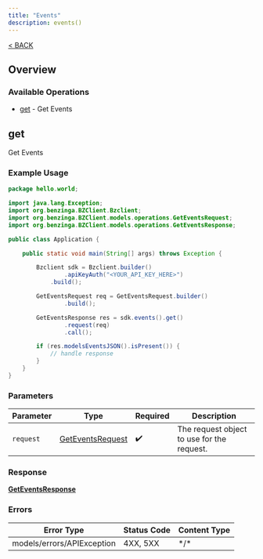 ```yaml
---
title: "Events"
description: events()
---
```

[< BACK](/sdks/languages/java#events)

## Overview

### Available Operations

* [get](#get) - Get Events

## get

Get Events

### Example Usage

```java
package hello.world;

import java.lang.Exception;
import org.benzinga.BZClient.Bzclient;
import org.benzinga.BZClient.models.operations.GetEventsRequest;
import org.benzinga.BZClient.models.operations.GetEventsResponse;

public class Application {

    public static void main(String[] args) throws Exception {

        Bzclient sdk = Bzclient.builder()
                .apiKeyAuth("<YOUR_API_KEY_HERE>")
            .build();

        GetEventsRequest req = GetEventsRequest.builder()
                .build();

        GetEventsResponse res = sdk.events().get()
                .request(req)
                .call();

        if (res.modelsEventsJSON().isPresent()) {
            // handle response
        }
    }
}
```

### Parameters

| Parameter                                                       | Type                                                            | Required                                                        | Description                                                     |
| --------------------------------------------------------------- | --------------------------------------------------------------- | --------------------------------------------------------------- | --------------------------------------------------------------- |
| `request`                                                       | [GetEventsRequest](../../models/operations/GetEventsRequest.md) | :heavy_check_mark:                                              | The request object to use for the request.                      |

### Response

**[GetEventsResponse](../../models/operations/GetEventsResponse.md)**

### Errors

| Error Type                 | Status Code                | Content Type               |
| -------------------------- | -------------------------- | -------------------------- |
| models/errors/APIException | 4XX, 5XX                   | \*/\*                      |